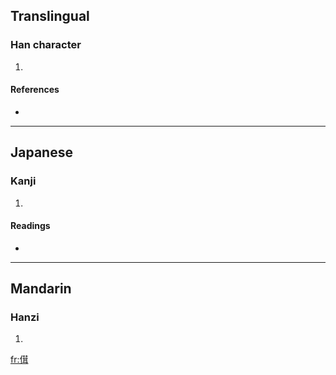 ==Translingual==

===Han character===
{{Han char|rn=9|rad=人|as=10|sn=12|four=2424<sub>1</sub>|canj=人廿尸十 (OTSJ)}}

# {{defn|Han}}

====References====
* {{Han ref|kx=0112.210|dkj=00941|dj=0240.070|hdz=10200.070|uh=5087|ud=20615|bh=D85F|bd=55391}}

----

==Japanese==

===Kanji===
{{ja-kanji|grade=|rs=人10}}

# {{defn|Japanese}}

====Readings====
* {{ja-readings|on=[[じょう]] (jō), [[にゅ]] (nyu)|kun=[[おおい]] (ooi)}}

----

==Mandarin==

===Hanzi===
{{cmn-hanzi|pin=[[rǒng]] ([[rong3]])|wg=jung<sup>3</sup>}}

# {{defn|Mandarin}}

[[fr:傇]]
